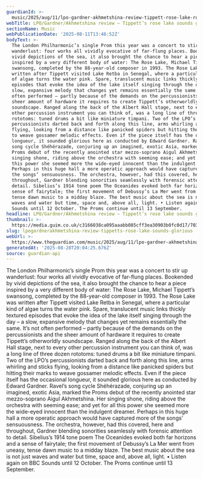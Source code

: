 ```yaml
---
guardianId: >-
  music/2025/aug/11/lpo-gardner-akhmetshina-review-tippett-rose-lake-royal-albert-hall-london
webTitle: LPO/Gardner/Akhmetshina review – Tippett’s rose lake sounds glorious
sectionName: Music
webPublicationDate: '2025-08-11T13:46:52Z'
bodyText: >-
  The London Philharmonic’s single Prom this year was a concert to stir up
  wanderlust: four works all vividly evocative of far-flung places. Bookended by
  vivid depictions of the sea, it also brought the chance to hear a piece
  inspired by a very different body of water: The Rose Lake, Michael Tippett’s
  swansong, completed by the 88-year-old composer in 1993. The Rose Lake was
  written after Tippett visited Lake Retba in Senegal, where a particular kind
  of algae turns the water pink. Spare, translucent music links thickly textured
  episodes that evoke the idea of the lake itself singing through the day – a
  slow, expansive melody that changes yet remains essentially the same. It’s not
  often performed – partly because of the demands on the percussionists and the
  sheer amount of hardware it requires to create Tippett’s otherworldly
  soundscape. Ranged along the back of the Albert Hall stage, next to every
  other percussion instrument you can think of, was a long line of three dozen
  rototoms: tuned drums a bit like miniature timpani. Two of the LPO’s
  percussionists darted back and forth along this line, arms whirling and sticks
  flying, looking from a distance like panicked spiders but hitting their marks
  to weave gossamer melodic effects. Even if the piece itself has the occasional
  longueur, it sounded glorious here as conducted by Edward Gardner. Ravel’s
  song cycle Shéhérazade, conjuring up an imagined, exotic Asia, marked the
  Proms debut of the recently anointed star mezzo-soprano Aigul Akhmetshina. Her
  singing shone, riding above the orchestra with seeming ease; and yet for all
  this power she seemed more the wide-eyed innocent than the indulgent dreamer.
  Perhaps in this huge hall a more operatic approach would have captured more of
  the songs’ sensuousness. The orchestra, however, had this covered, here and
  throughout, Gardner blending sonorities seamlessly with forensic attention to
  detail. Sibelius’s 1914 tone poem The Oceanides evoked both far horizons and a
  sense of fairytale; the first movement of Debussy’s La Mer went from uneasy,
  tense dawn music to a midday blaze. The best music about the sea is not just
  waves and water but time, space and, above all, light. • Listen again on BBC
  Sounds until 12 October. The Proms continue until 13 September.
headline: LPO/Gardner/Akhmetshina review – Tippett’s rose lake sounds glorious
thumbnail: >-
  https://media.guim.co.uk/c3166038ca095aaabb085cff3ea30903b0fc0d17/703_0_6996_5601/500.jpg
slug: lpogardnerakhmetshina-review-tippetts-rose-lake-sounds-glorious
webUrl: >-
  https://www.theguardian.com/music/2025/aug/11/lpo-gardner-akhmetshina-review-tippett-rose-lake-royal-albert-hall-london
generatedAt: '2025-08-28T20:04:25.676Z'
source: guardian-api
---
```

The London Philharmonic’s single Prom this year was a concert to stir up wanderlust: four works all vividly evocative of far-flung places. Bookended by vivid depictions of the sea, it also brought the chance to hear a piece inspired by a very different body of water: The Rose Lake, Michael Tippett’s swansong, completed by the 88-year-old composer in 1993. The Rose Lake was written after Tippett visited Lake Retba in Senegal, where a particular kind of algae turns the water pink. Spare, translucent music links thickly textured episodes that evoke the idea of the lake itself singing through the day – a slow, expansive melody that changes yet remains essentially the same. It’s not often performed – partly because of the demands on the percussionists and the sheer amount of hardware it requires to create Tippett’s otherworldly soundscape. Ranged along the back of the Albert Hall stage, next to every other percussion instrument you can think of, was a long line of three dozen rototoms: tuned drums a bit like miniature timpani. Two of the LPO’s percussionists darted back and forth along this line, arms whirling and sticks flying, looking from a distance like panicked spiders but hitting their marks to weave gossamer melodic effects. Even if the piece itself has the occasional longueur, it sounded glorious here as conducted by Edward Gardner. Ravel’s song cycle Shéhérazade, conjuring up an imagined, exotic Asia, marked the Proms debut of the recently anointed star mezzo-soprano Aigul Akhmetshina. Her singing shone, riding above the orchestra with seeming ease; and yet for all this power she seemed more the wide-eyed innocent than the indulgent dreamer. Perhaps in this huge hall a more operatic approach would have captured more of the songs’ sensuousness. The orchestra, however, had this covered, here and throughout, Gardner blending sonorities seamlessly with forensic attention to detail. Sibelius’s 1914 tone poem The Oceanides evoked both far horizons and a sense of fairytale; the first movement of Debussy’s La Mer went from uneasy, tense dawn music to a midday blaze. The best music about the sea is not just waves and water but time, space and, above all, light. • Listen again on BBC Sounds until 12 October. The Proms continue until 13 September.

